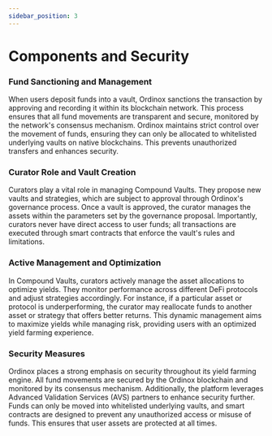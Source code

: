 ```yaml
---
sidebar_position: 3
---
```


# Components and Security

### Fund Sanctioning and Management
When users deposit funds into a vault, Ordinox sanctions the transaction by approving and recording it within its blockchain network. This process ensures that all fund movements are transparent and secure, monitored by the network's consensus mechanism. Ordinox maintains strict control over the movement of funds, ensuring they can only be allocated to whitelisted underlying vaults on native blockchains. This prevents unauthorized transfers and enhances security.

### Curator Role and Vault Creation
Curators play a vital role in managing Compound Vaults. They propose new vaults and strategies, which are subject to approval through Ordinox's governance process. Once a vault is approved, the curator manages the assets within the parameters set by the governance proposal. Importantly, curators never have direct access to user funds; all transactions are executed through smart contracts that enforce the vault's rules and limitations.

### Active Management and Optimization
In Compound Vaults, curators actively manage the asset allocations to optimize yields. They monitor performance across different DeFi protocols and adjust strategies accordingly. For instance, if a particular asset or protocol is underperforming, the curator may reallocate funds to another asset or strategy that offers better returns. This dynamic management aims to maximize yields while managing risk, providing users with an optimized yield farming experience.

### Security Measures
Ordinox places a strong emphasis on security throughout its yield farming engine. All fund movements are secured by the Ordinox blockchain and monitored by its consensus mechanism. Additionally, the platform leverages Advanced Validation Services (AVS) partners to enhance security further. Funds can only be moved into whitelisted underlying vaults, and smart contracts are designed to prevent any unauthorized access or misuse of funds. This ensures that user assets are protected at all times.
